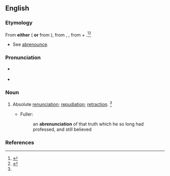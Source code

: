 ==English==

===Etymology===
From '''either''' ({{etyl|fro|en}} {{term|abrenonciation|lang=fro}} '''or''' from {{etyl|LL.|en}} {{term|abrenuntiatio|lang=la}}), from {{etyl|LL.|en}} {{term|abrenuntiatus|lang=la}}, {{term/t|la|abrenuntiatiō}}, from {{term|ab|lang=la}} + {{term/t|la|renuntiatiō||to renounce}}.<ref name=SOED>{{R:SOED5|page=8}}</ref><ref name=WI3>{{R:MW3 1976|page=5}}</ref>
* See [[abrenounce]].

===Pronunciation===
* {{a|US}} {{IPA|/ˌæb.ɹi.nʌn.siˈeɪ.ʃn̩/}}
* {{rhymes|eɪʃən}}

===Noun===
{{en-noun}}

# {{context|archaic|lang=en}} Absolute [[renunciation]]; [[repudiation]]; [[retraction]]. {{defdate|First attested in the mid 16<sup>th</sup> century.}}<ref name=SOED/>
#* Fuller:
#*: an '''abrenunciation''' of that truth which he so long had professed, and still believed

===References===
<references/>